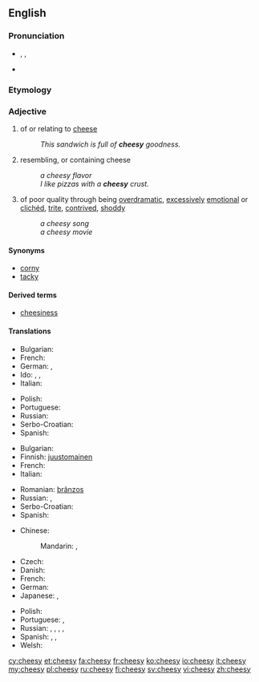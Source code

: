 ==English==

===Pronunciation===
* {{enPR|chēʹzē}}, {{IPA|/ˈtʃiːzi/}}, {{X-SAMPA|/"tSi:zi/}}
* {{rhymes|iːzi}}

===Etymology===
{{suffix|cheese|y}}

===Adjective===
{{en-adj|cheesier|cheesiest}}

# of or relating to [[cheese]]
#: ''This sandwich is full of '''cheesy''' goodness.''
# resembling, or containing cheese
#: ''a cheesy flavor''
#: ''I like pizzas with a '''cheesy''' crust.''
# {{informal}} of poor quality through being [[overdramatic]], [[excessively]] [[emotional]] or [[clichéd]], [[trite]], [[contrived]], [[shoddy]]
#: ''a cheesy song''
#: ''a cheesy movie''

====Synonyms====
{{sense|of poor quality through being overdramatic, excessively emotional or clichéd, trite, contrived, shoddy}}
* [[corny]]
* [[tacky]]

====Derived terms====
* [[cheesiness]]

====Translations====
{{trans-top|of cheese}}
* Bulgarian: {{t-|bg|от сирене}}
* French: {{t+|fr|fromageux}}
* German: {{t-|de|käsig}}, {{t+|de|Käse|alt=Käse-}}
* Ido: {{t+|io|fromajala}}, {{t+|io|fromajoza}}, {{t+|io|fromajatra}}
* Italian: {{t+|it|caseoso}}
{{trans-mid}}
* Polish: {{t+|pl|serowy|m}}
* Portuguese: {{t+|pt|caseoso}}
* Russian: {{t+|ru|сырный|tr=sýrnyj|sc=Cyrl}}
* Serbo-Croatian: {{t-|sh|sirni}}
* Spanish: {{t-|es|caseoso}}
{{trans-bottom}}

{{trans-top|resembling cheese}}
* Bulgarian: {{t-|bg|с вкус на сирене}}
* Finnish: [[juustomainen]]
* French: {{t+|fr|fromageux}}
* Italian: {{t+|it|caseoso}}
{{trans-mid}}
* Romanian: [[brânzos]]
* Russian: {{t+|ru|творожистый|tr=tvoróžiztyj|sc=Cyrl}}, {{t-|ru|казеозный|tr=kazeóznyj|sc=Cyrl}}
* Serbo-Croatian: {{t-|sh|sirast}}
* Spanish: {{t-|es|caseoso}}
{{trans-bottom}}

{{trans-top|overdramatic, clichéd}}
* Chinese:
*: Mandarin: {{t|cmn|陳腐|sc=Hani}}, {{t|cmn|陈腐|tr=chénfǔ|sc=Hani}}
* Czech: {{t-|cs|kýčovitý|m}}
* Danish: {{t-|da|cheesy}}
* French: {{t+|fr|kitsch}}
* German: {{t+|de|kitschig}}
* Japanese: {{t-|ja|安っぽい|tr=yasuppoi}}, {{t-|ja|見掛け倒し|tr=みかけだおしの, mikakedaoshi no|alt=見掛け倒しの|sc=Jpan}}
{{trans-mid}}
* Polish: {{t+|pl|kiczowaty|m}}
* Portuguese: {{t+|pt|cafona}}, {{t+|pt|piegas}}
* Russian: {{t+|ru|низкопробный|tr=nizkopróbnyj|sc=Cyrl}}, {{t+|ru|дрянной|tr=drjannój|sc=Cyrl}}, {{t+|ru|затасканный|tr=zatáskannyj|sc=Cyrl}}, {{t+|ru|избитый|tr=izbítyj|sc=Cyrl}}, {{t-|ru|китчевый|tr=kítčevyj|sc=Cyrl}}
* Spanish: {{t-|es|sensiblero}}, {{t-|es|hortera}}, {{t+|es|cursi}}
* Welsh: {{t+|cy|cawslyd}}
{{trans-bottom}}

[[cy:cheesy]]
[[et:cheesy]]
[[fa:cheesy]]
[[fr:cheesy]]
[[ko:cheesy]]
[[io:cheesy]]
[[it:cheesy]]
[[my:cheesy]]
[[pl:cheesy]]
[[ru:cheesy]]
[[fi:cheesy]]
[[sv:cheesy]]
[[vi:cheesy]]
[[zh:cheesy]]